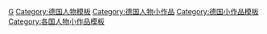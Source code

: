 {{Catnav|頁面分類|總類|維基百科模板|條目信息與編輯模板|小作品模板|人物小作品模板}}
[[Category:歐洲人物小作品模板|G]]
[[Category:德国人物模板|Category:德国人物模板]]
[[Category:德国人物小作品|Category:德国人物小作品]]
[[Category:德国小作品模板|Category:德国小作品模板]]
[[Category:各国人物小作品模板|Category:各国人物小作品模板]]